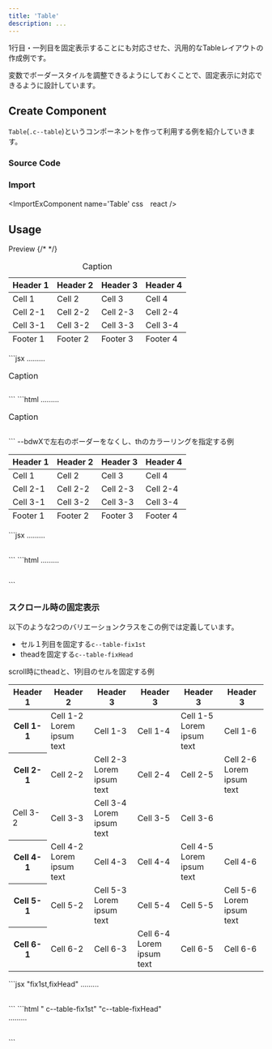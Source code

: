```yaml
---
title: 'Table'
description: ...
---
```




1行目・一列目を固定表示することにも対応させた、汎用的なTableレイアウトの作成例です。

変数でボーダースタイルを調整できるようにしておくことで、固定表示に対応できるように設計しています。


## Create Component

`Table`(`.c--table`)というコンポーネントを作って利用する例を紹介していきます。

### Source Code
<ImportSource name='Table' css react />

### Import
<ImportExComponent name='Table' css　react />



## Usage

<Preview>
	<PreviewTitle>Preview</PreviewTitle>
	<PreviewArea p='30'>
		<Table>
			{/* <caption class=''>Caption</caption> */}
			<thead>
				<tr>
					<th>Header 1</th>
					<th>Header 2</th>
					<th>Header 3</th>
					<th>Header 4</th>
				</tr>
			</thead>
			<tbody>
				<tr>
					<td>Cell 1</td>
					<td>Cell 2</td>
					<td>Cell 3</td>
					<td>Cell 4</td>
				</tr>
				<tr>
					<td>Cell 2-1</td>
					<td>Cell 2-2</td>
					<td>Cell 2-3</td>
					<td>Cell 2-4</td>
				</tr>
				<tr>
					<td>Cell 3-1</td>
					<td>Cell 3-2</td>
					<td>Cell 3-3</td>
					<td>Cell 3-4</td>
				</tr>
			</tbody>
			<tfoot>
				<tr>
					<td>Footer 1</td>
					<td>Footer 2</td>
					<td>Footer 3</td>
					<td>Footer 4</td>
				</tr>
			</tfoot>
		</Table>
	</PreviewArea>
	<PreviewCode slot='tab' label='JSX'>
		```jsx
		<Table>
			<caption>Caption</caption>
			<thead>...</thead>
			<tbody>...</tbody>
			<tfoot>...</tfoot>
		</Table>
		```
	</PreviewCode>
	<PreviewCode slot='tab' label='HTML'>
		```html
		<table class='c--table'>
			<caption>Caption</caption>
			<thead>...</thead>
			<tbody>...</tbody>
			<tfoot>...</tfoot>
		</table>
		```
	</PreviewCode>
</Preview>


<Preview>
	<PreviewTitle>--bdwXで左右のボーダーをなくし、thのカラーリングを指定する例</PreviewTitle>
	<PreviewArea p='30'>
		<Table thBgc='base-2' bdwX='0px'>
			<thead>
				<tr>
					<th>Header 1</th>
					<th>Header 2</th>
					<th>Header 3</th>
					<th>Header 4</th>
				</tr>
			</thead>
			<tbody>
				<tr>
					<td>Cell 1</td>
					<td>Cell 2</td>
					<td>Cell 3</td>
					<td>Cell 4</td>
				</tr>
				<tr>
					<td>Cell 2-1</td>
					<td>Cell 2-2</td>
					<td>Cell 2-3</td>
					<td>Cell 2-4</td>
				</tr>
				<tr>
					<td>Cell 3-1</td>
					<td>Cell 3-2</td>
					<td>Cell 3-3</td>
					<td>Cell 3-4</td>
				</tr>
			</tbody>
			<tfoot>
				<tr>
					<td>Footer 1</td>
					<td>Footer 2</td>
					<td>Footer 3</td>
					<td>Footer 4</td>
				</tr>
			</tfoot>
		</Table>
	</PreviewArea>
	<PreviewCode slot='tab' label='JSX'>
		```jsx
		<Table thBgc='base-2' bdwX='1px'>
			<thead>...</thead>
			<tbody>...</tbody>
			<tfoot>...</tfoot>
		</Table>
		```
	</PreviewCode>
	<PreviewCode slot='tab' label='HTML'>
		```html
		<table class='c--table' style="--bdwX:1px;--th--bgc:var(--c-base-2)">
			<thead>...</thead>
			<tbody>...</tbody>
			<tfoot>...</tfoot>
		</table>
		```
	</PreviewCode>
</Preview>



### スクロール時の固定表示

以下のような2つのバリエーションクラスをこの例では定義しています。

- セル１列目を固定する`c--table-fix1st`
- theadを固定する`c--table-fixHead`



<Preview>
	<PreviewTitle>scroll時にtheadと、1列目のセルを固定する例</PreviewTitle>
	<PreviewArea p='30' _dir='rtl'>
	<Frame ov='auto' maxH='20rem'>
		<Table variant='fix1st,fixHead' thBgc='base-2' cellMinW='10rem'>
			<thead>
				<tr>
					<th>Header 1</th>
					<th>Header 2</th>
					<th>Header 3</th>
					<th>Header 3</th>
					<th>Header 3</th>
					<th>Header 3</th>
				</tr>
			</thead>
			<tbody>
				<tr>
					<th>Cell 1-1</th>
					<td>Cell 1-2<br />Lorem ipsum text</td>
					<td>Cell 1-3</td>
					<td>Cell 1-4</td>
					<td>Cell 1-5<br />Lorem ipsum text</td>
					<td>Cell 1-6</td>
				</tr>
				<tr>
					<th rowSpan={2}>Cell 2-1</th>
					<td>Cell 2-2</td>
					<td>Cell 2-3<br />Lorem ipsum text</td>
					<td>Cell 2-4</td>
					<td>Cell 2-5</td>
					<td>Cell 2-6<br />Lorem ipsum text</td>
				</tr>
				<tr>
					<td className='_nofix'>Cell 3-2</td>
					<td>Cell 3-3</td>
					<td>Cell 3-4<br />Lorem ipsum text</td>
					<td>Cell 3-5</td>
					<td>Cell 3-6</td>
				</tr>
				<tr>
					<th>Cell 4-1</th>
					<td>Cell 4-2<br />Lorem ipsum text</td>
					<td>Cell 4-3</td>
					<td>Cell 4-4</td>
					<td>Cell 4-5<br />Lorem ipsum text</td>
					<td>Cell 4-6</td>
				</tr>
				<tr>
					<th>Cell 5-1</th>
					<td>Cell 5-2</td>
					<td>Cell 5-3<br />Lorem ipsum text</td>
					<td>Cell 5-4</td>
					<td>Cell 5-5</td>
					<td>Cell 5-6<br />Lorem ipsum text</td>
				</tr>
				<tr>
					<th>Cell 6-1</th>
					<td>Cell 6-2</td>
					<td>Cell 6-3</td>
					<td>Cell 6-4<br />Lorem ipsum text</td>
					<td>Cell 6-5</td>
					<td>Cell 6-6</td>
				</tr>
			</tbody>
		</Table>
	</Frame>
	</PreviewArea>
	<PreviewCode slot='tab' label='JSX'>
		```jsx "fix1st,fixHead"
		<Frame ov='auto' maxH='20rem'>
			<Table variant='fix1st,fixHead' thBgc='base-2' cellMinW='10rem'>
				<thead>...</thead>
				<tbody>...</tbody>
				<tfoot>...</tfoot>
			</Table>
		</Frame>
		```
	</PreviewCode>
	<PreviewCode slot='tab' label='HTML'>
		```html " c--table-fix1st" "c--table-fixHead"
		<div class="l--frame -ov:a" style="max-height:20rem">
			<table class='c--table c--table-fix1st c--table-fixHead' style="--th--bgc:var(--c-base-2);--cell_minW:10rem">
				<thead>...</thead>
				<tbody>...</tbody>
				<tfoot>...</tfoot>
			</table>
		</div>
		```
	</PreviewCode>
</Preview>

